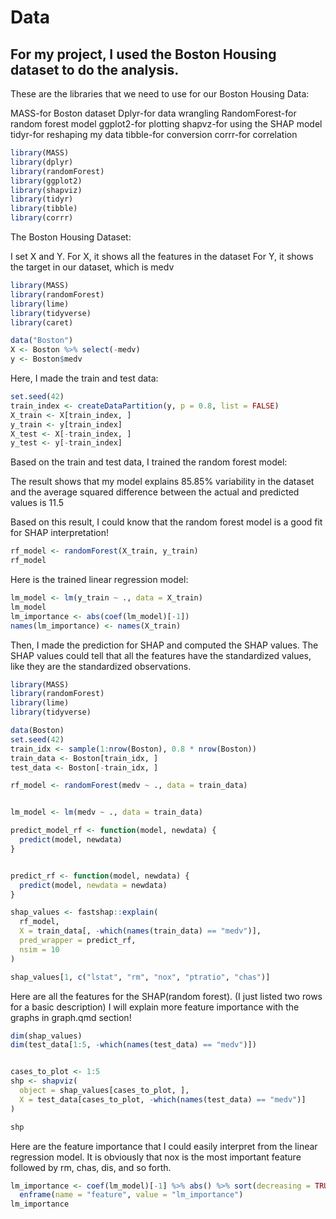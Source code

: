 # Data

## For my project, I used the Boston Housing dataset to do the analysis. 

These are the libraries that we need to use for our Boston Housing Data:

MASS-for Boston dataset
Dplyr-for data wrangling 
RandomForest-for random forest model
ggplot2-for plotting
shapvz-for using the SHAP model
tidyr-for reshaping my data
tibble-for conversion
corrr-for correlation

```r
library(MASS)           
library(dplyr)         
library(randomForest)   
library(ggplot2)        
library(shapviz)       
library(tidyr)          
library(tibble)         
library(corrr)      
```

The Boston Housing Dataset: 

I set X and Y. 
For X, it shows  all the features in the dataset
For Y, it shows the target in our dataset, which is medv

```r
library(MASS)
library(randomForest)
library(lime)
library(tidyverse)
library(caret)

data("Boston")
X <- Boston %>% select(-medv)
y <- Boston$medv

```

Here, I made the train and test data:

```r
set.seed(42)
train_index <- createDataPartition(y, p = 0.8, list = FALSE)
X_train <- X[train_index, ]
y_train <- y[train_index]
X_test <- X[-train_index, ]
y_test <- y[-train_index]

```


Based on the train and test data, I trained the random forest model: 

The result shows that my model explains 85.85% variability in the dataset 
and the average squared difference between the actual and predicted values 
is 11.5

Based on this result, I could know that the random forest model is a good
fit for SHAP interpretation! 

```r
rf_model <- randomForest(X_train, y_train)
rf_model
```

Here is the trained linear regression model:  
```r
lm_model <- lm(y_train ~ ., data = X_train)
lm_model
lm_importance <- abs(coef(lm_model)[-1])
names(lm_importance) <- names(X_train)
```

Then, I made the prediction for SHAP and computed the SHAP values.
The SHAP values could tell that all the features have the standardized values,
like they are the standardized observations. 

```r
library(MASS)
library(randomForest)
library(lime)
library(tidyverse)

data(Boston)
set.seed(42)
train_idx <- sample(1:nrow(Boston), 0.8 * nrow(Boston))
train_data <- Boston[train_idx, ]
test_data <- Boston[-train_idx, ]

rf_model <- randomForest(medv ~ ., data = train_data)


lm_model <- lm(medv ~ ., data = train_data)

predict_model_rf <- function(model, newdata) {
  predict(model, newdata)
}


predict_rf <- function(model, newdata) {
  predict(model, newdata = newdata)
}

shap_values <- fastshap::explain(
  rf_model,
  X = train_data[, -which(names(train_data) == "medv")],
  pred_wrapper = predict_rf,
  nsim = 10 
)

shap_values[1, c("lstat", "rm", "nox", "ptratio", "chas")]
```

Here are all the features for the SHAP(random forest). (I just listed two rows
for a basic description)
I will explain more feature importance with the graphs in graph.qmd section!
```r
dim(shap_values) 
dim(test_data[1:5, -which(names(test_data) == "medv")]) 


cases_to_plot <- 1:5
shp <- shapviz(
  object = shap_values[cases_to_plot, ], 
  X = test_data[cases_to_plot, -which(names(test_data) == "medv")]
)

shp

```


Here are the feature importance that I could easily interpret from the linear
regression model. It is obviously that nox is the most important feature followed
by rm, chas, dis, and so forth.

```r
lm_importance <- coef(lm_model)[-1] %>% abs() %>% sort(decreasing = TRUE) %>%
  enframe(name = "feature", value = "lm_importance")
lm_importance
```



